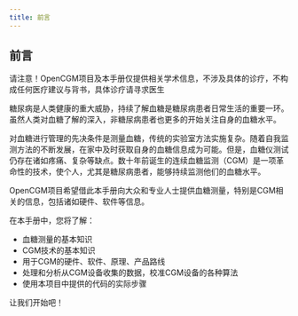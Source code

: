 ```yaml
---
title: 前言
---
```


## 前言


<Callout type="warning" emoji="⚠️">
请注意！OpenCGM项目及本手册仅提供相关学术信息，不涉及具体的诊疗，不构成任何医疗建议与背书，具体诊疗请寻求医生
</Callout>

糖尿病是人类健康的重大威胁，持续了解血糖是糖尿病患者日常生活的重要一环。虽然人类对血糖了解的深入，非糖尿病患者也更多的开始关注自身的血糖水平。

对血糖进行管理的先决条件是测量血糖，传统的实验室方法实施复杂。随着自我监测方法的不断发展，在家中及时获取自身的血糖信息成为可能。但是，血糖仪测试仍存在诸如疼痛、复杂等缺点。数十年前诞生的连续血糖监测（CGM）是一项革命性的技术，使个人，尤其是糖尿病患者，能够持续监测他们的血糖水平。

OpenCGM项目希望借此本手册向大众和专业人士提供血糖测量，特别是CGM相关的信息，包括诸如硬件、软件等信息。

在本手册中，您将了解：
- 血糖测量的基本知识
- CGM技术的基本知识
- 用于CGM的硬件、软件、原理、产品路线
- 处理和分析从CGM设备收集的数据，校准CGM设备的各种算法
- 使用本项目中提供的代码的实际步骤

让我们开始吧！